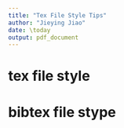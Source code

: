 ```yaml
---
title: "Tex File Style Tips"
author: "Jieying Jiao"
date: \today
output: pdf_document
---
```


# tex file style
\begin{enumerate}
\item No space before a paragraph. Use two blank lines to seperate paragraphs and
      no space in blank line.
\item Make line width below 80.
\item Do not start a scentence with symbol.
\item No comma and long words in math mode.
\item Put a space before every left parenthesis.
\item Explain each symbols after equations/formulas starting with "where" so
      that readers fully understand them. Explanations for one equation/formula
      should put in one single scentence. Never end a scentence with undefined 
      symbol. No blank line so that no new paragraph
      is started before or after math mode.
\item Put captions for tables on top while captions for figures on bottom.
\item Use "Table", "Figure", "Equation" when cite them. Make first letter be
      capital and do not use abbrivation.
\item Do not change font size for tables. Change table layout to fit instead
      of resizing it. Try to avoid sideways table.
\item Use past tense to describe the data generation in simulation studies.
\item Show simulation settings in detail so that readers can reproduce your
      results. Always justify your simulation settings.
\item Never use "h" in floating table/figure.
\item For figures in tex, name the files informatively.
\item Label the equation, table and figures and label them use the informative 
      name.
\item Use pdf or eps for figure file. Don't use png file since it's not vector 
      graphics and will lose resolution when resize.
\item Label and cite each each section if needed. Never use the number to 
      represent a section, like "Section two is about ..."
\item For plots with different lines, use different line pattern to distinguish 
      them, not only color, so that readers can tell the difference when print 
      them out.
\end{enumerate}

# bibtex file stype
\begin{enumerate}
\item Delete repeated entry.
\item Capitalize first letter of every words in title, except articles, 
      prepositions, or coordinating conjunctions like "a", "in", "and".
\item Always check the bibtex information downloaded from website. There might 
      be wrong or incomplete information.
\item Use informative label for each entry: "Lastname + First word in title + year".
\end{enumerate}
